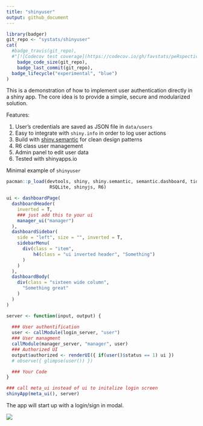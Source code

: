 ```yaml
---
title: "shinyuser"
output: github_document
---
```



```r
library(badger)
git_repo <- "systats/shinyuser"
cat(
  #badge_travis(git_repo),
  #"[![Codecov test coverage](https://codecov.io/gh/favstats/peRspective/branch/master/graph/badge.svg)](https://codecov.io/gh/favstats/peRspective?branch=master)",
	badge_code_size(git_repo),
	badge_last_commit(git_repo),
  badge_lifecycle("experimental", "blue")
)
```

This is a demonstration of how to implement user authentication directly in a shiny app. The core idea is to provide a simple, secure and modularized solution.  

Features:

1. User's credentials are saved as JSON file in `data/users`
2. Easy to integrate with `shiny.info` in order to log user actions
3. Build with [shiny.semantic](https://github.com/Appsilon/shiny.semantic) for clean design patterns
3. R6 class user management 
4. Admin panel to edit user data
5. Tested with shinyapps.io


Minimal example of `shinyuser`

```r
pacman::p_load(devtools, shiny, shiny.semantic, semantic.dashboard, tidyverse,
                RSQLite, shinyjs, R6)

ui <- dashboardPage(
  dashboardHeader(
    inverted = T,
    ### just add this to your ui
    manager_ui("manager")
  ),
  dashboardSidebar(
    side = "left", size = "", inverted = T,
    sidebarMenu(
      div(class = "item",
          h4(class = "ui inverted header", "Something")
      )
    )
  ),
  dashboardBody(
    div(class = "sixteen wide column",
      "Something great"
    )
  )
)

server <- function(input, output) {
  
  ### User authentification
  user <- callModule(login_server, "user")
  ### User managment
  callModule(manager_server, "manager", user)
  ### Authorized UI
  output$authorized <- renderUI({ if(user()$status == 1) ui })
  # observe({ glimpse(user()) })

  ### Your Code
}

### call meta_ui instead of ui to initalize login screen
shinyApp(meta_ui(), server)
```

The app will start up with a login/sign in modal.

 <img src = "demo.gif"> <!-- width = "80%" -->